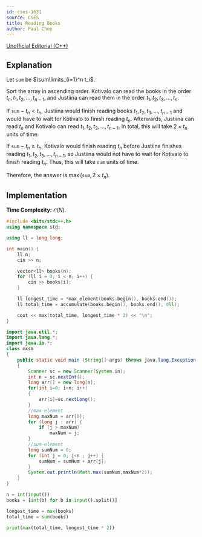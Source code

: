 ```yaml
---
id: cses-1631
source: CSES 
title: Reading Books
author: Paul Chen
---
```


[Unofficial Editorial (C++)](https://codeforces.com/blog/entry/83295)

## Explanation

Let $\texttt{sum}$ be $\sum\limits_{i=1}^n t_i$.

Sort the array in ascending order. Kotivalo can read the books in the order $t_n, t_1, t_2, ..., t_{n-1}$, and Justiina can read them in the order $t_1, t_2, t_3, ..., t_n$. 

If $\texttt{sum} - t_n < t_n$, Justiina would finish reading books $t_1, t_2, t_3, ..., t_{n-1}$ and would have to wait for Kotivalo to finish reading $t_n$. Afterwards, Justiina can read $t_n$ and Kotivalo can read $t_1, t_2, t_3, ..., t_{n-1}$. In total, this will take $2 \times t_n$ units of time.

If $\texttt{sum} - t_n \ge t_n$, Kotivalo would finish reading $t_n$ before Justiina finishes reading $t_1, t_2, t_3, ..., t_{n-1}$, so Justiina would not have to wait for Kotivalo to finish reading $t_n$. Thus, this will take $\texttt{sum}$ units of time.

Therefore, the answer is $\max(\texttt{sum}, 2 \times t_n)$.

## Implementation

**Time Complexity:** $\mathcal O(N)$.
<LanguageSection>
<CPPSection>

```cpp
#include <bits/stdc++.h>
using namespace std;

using ll = long long;

int main() {
	ll n;
	cin >> n;

	vector<ll> books(n);
	for (ll i = 0; i < n; i++) {
		cin >> books[i];
	}

	ll longest_time = *max_element(books.begin(), books.end());
	ll total_time = accumulate(books.begin(), books.end(), 0ll);

	cout << max(total_time, longest_time * 2) << "\n";
}
```
</CPPSection>
<JavaSection>

```java
import java.util.*;
import java.lang.*;
import java.io.*;
class mxsm
{
	public static void main (String[] args) throws java.lang.Exception
	{
		Scanner sc = new Scanner(System.in);
		int n = sc.nextInt();
		long arr[] = new long[n];  
		for(int i=0; i<n; i++)  
		{  
			arr[i]=sc.nextLong();  
		}  
		//max-element
		long maxNum = arr[0];
        for (long j : arr) {
            if (j > maxNum)
                maxNum = j;
        }
        //sum-element
        long sumNum = 0;
        for (int j = 0; j<n ; j++) {
        	sumNum = sumNum + arr[j];
        }
        System.out.println(Math.max(sumNum,maxNum*2));
	}
}
```
</JavaSection>
<PySection>

```py
n = int(input())
books = [int(b) for b in input().split()]

longest_time = max(books)
total_time = sum(books)

print(max(total_time, longest_time * 2))
```

</PySection>
</LanguageSection>

